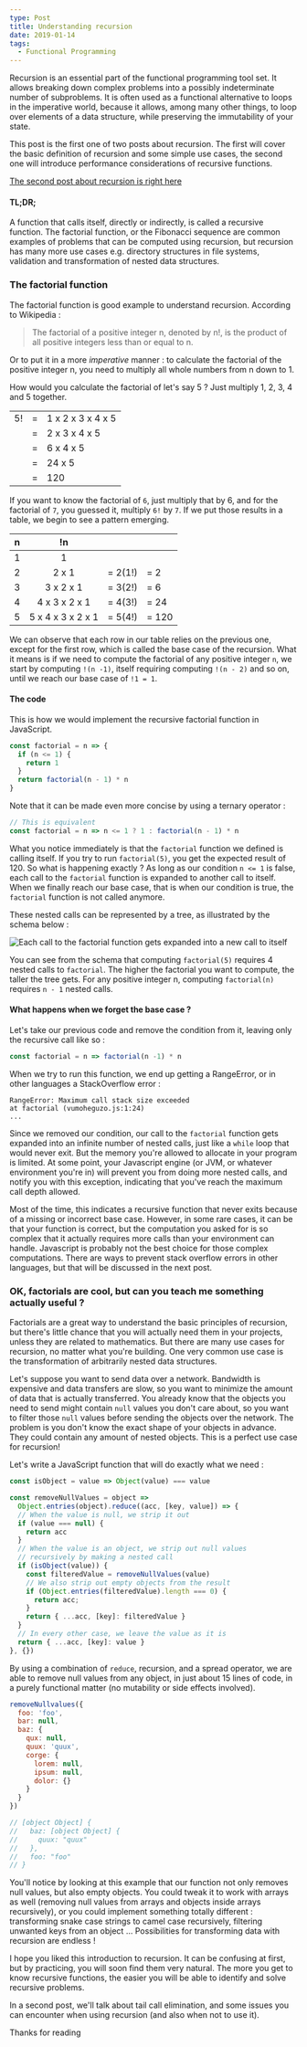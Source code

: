 ```yaml
---
type: Post
title: Understanding recursion
date: 2019-01-14
tags:
  - Functional Programming
---
```

Recursion is an essential part of the functional programming tool set. It allows breaking down complex problems into a possibly
indeterminate number of subproblems. It is often used as a functional alternative to loops
in the imperative world, because it allows, among many other things, to loop over elements
of a data structure, while preserving the immutability of your state.

This post is the first one of two posts about recursion. The first will cover the basic definition of recursion
and some simple use cases, the second one will introduce performance considerations of recursive functions.

[The second post about recursion is right here](/blog/recursion-performance)

#### TL;DR;

A function that calls itself, directly or indirectly, is called a recursive function. The factorial function, or the Fibonacci sequence are
common examples of problems that can be computed using recursion, but recursion has many more use cases e.g. directory structures in file systems,
validation and transformation of nested data structures.

### The factorial function

The factorial function is good example to understand recursion. According to Wikipedia :

> The factorial of a positive integer n, denoted by n!, is the product of all positive integers less than or equal to n.

Or to put it in a more _imperative_ manner : to calculate the factorial of the positive
integer n, you need to multiply all whole numbers from n down to 1.

How would you calculate the factorial of let's say 5 ? Just multiply 1, 2, 3, 4 and 5 together.

|    |   |                   |
|----|---|-------------------|
| 5! | = | 1 x 2 x 3 x 4 x 5 |
|    | = | 2 x 3 x 4 x 5     |
|    | = | 6 x 4 x 5         |
|    | = | 24 x 5            |
|    | = | 120               |

If you want to know the factorial of `6`, just multiply that by 6, and for the factorial of `7`, you guessed it,
multiply `6!` by `7`. If we put those results in a table, we begin to see a pattern emerging.

| n | !n                |         |       |
|:-:|:-----------------:|:-------:|-------|
| 1 | 1                 |         |       |
| 2 | 2 x 1             | = 2(1!) | = 2   |
| 3 | 3 x 2 x 1         | = 3(2!) | = 6   |
| 4 | 4 x 3 x 2 x 1     | = 4(3!) | = 24  |
| 5 | 5 x 4 x 3 x 2 x 1 | = 5(4!) | = 120 |

We can observe that each row in our table relies on the previous one, except for the first row, which is called
the base case of the recursion. What it means is if we need to compute the factorial of any positive integer `n`,
we start by computing `!(n -1)`, itself requiring computing `!(n - 2)` and so on, until we reach our base case
of `!1 = 1`.

#### The code

This is how we would implement the recursive factorial function in JavaScript.

```javascript
const factorial = n => {
  if (n <= 1) {
    return 1
  }
  return factorial(n - 1) * n
}
```

Note that it can be made even more concise by using a ternary operator :

```javascript
// This is equivalent
const factorial = n => n <= 1 ? 1 : factorial(n - 1) * n
```

What you notice immediately is that the `factorial` function we defined is calling itself. If you try to run `factorial(5)`,
you get the expected result of 120. So what is happening exactly ? As long as our condition `n <= 1` is false,
each call to the `factorial` function is expanded to another call to itself. When we finally reach our base case, that is when
our condition is true, the `factorial` function is not called anymore.

These nested calls can be represented by a tree, as illustrated by the schema below :

![Each call to the factorial function gets expanded into a new call to itself](../../assets/images/factorial-tree.png)

You can see from the schema that computing `factorial(5)` requires 4 nested calls to `factorial`. The higher the
factorial you want to compute, the taller the tree gets. For any positive integer n, computing `factorial(n)` requires `n - 1`
nested calls.

#### What happens when we forget the base case ?

Let's take our previous code and remove the condition from it, leaving only the recursive call like so :

```javascript
const factorial = n => factorial(n -1) * n
```

When we try to run this function, we end up getting a RangeError, or in other languages a StackOverflow error :

```
RangeError: Maximum call stack size exceeded
at factorial (vumoheguzo.js:1:24)
...
```

Since we removed our condition, our call to the `factorial` function gets expanded into an infinite number of nested calls, just like a `while` loop that would
never exit. But the memory you're allowed to allocate in your program is limited. At some point, your Javascript engine (or JVM, or whatever environment you're in)
will prevent you from doing more nested calls, and notify you with this exception, indicating that you've reach the maximum call depth allowed.

Most of the time, this indicates a recursive function that never exits because of a missing or incorrect base case. However, in some rare cases, 
it can be that your function is correct, but the computation you asked for is so complex that it actually requires more calls than your environment can handle. 
Javascript is probably not the best choice for those complex computations. There are ways to prevent stack
overflow errors in other languages, but that will be discussed in the next post.

### OK, factorials are cool, but can you teach me something actually useful ?

Factorials are a great way to understand the basic principles of recursion, but there's little chance that you will actually need them in your projects,
unless they are related to mathematics. But there are many use cases for recursion, no matter what you're building. One very common use case is
the transformation of arbitrarily nested data structures.

Let's suppose you want to send data over a network. Bandwidth is expensive and data transfers are slow, so you want to minimize the amount 
of data that is actually transferred. You already know that the objects you need to send might contain `null` values you don't care about, 
so you want to filter those `null` values before sending the objects over the network.
The problem is you don't know the exact shape of your objects in advance. They could contain any amount of nested objects. 
This is a perfect use case for recursion!

Let's write a JavaScript function that will do exactly what we need :

```javascript
const isObject = value => Object(value) === value

const removeNullValues = object =>
  Object.entries(object).reduce((acc, [key, value]) => {
  // When the value is null, we strip it out
  if (value === null) {
    return acc
  }
  // When the value is an object, we strip out null values
  // recursively by making a nested call
  if (isObject(value)) {
    const filteredValue = removeNullValues(value)
    // We also strip out empty objects from the result
    if (Object.entries(filteredValue).length === 0) {
      return acc;
    }
    return { ...acc, [key]: filteredValue }
  }
  // In every other case, we leave the value as it is
  return { ...acc, [key]: value }
}, {})
```

By using a combination of `reduce`, recursion, and a spread operator, we are able to remove null values from any object, in just about 15 lines of code, in a purely
functional matter (no mutability or side effects involved).

```javascript
removeNullvalues({
  foo: 'foo',
  bar: null,
  baz: {
    qux: null,
    quux: 'quux',
    corge: {
      lorem: null,
      ipsum: null,
      dolor: {}
    }
  }
})

// [object Object] {
//   baz: [object Object] {
//     quux: "quux"
//   },
//   foo: "foo"
// }
```

You'll notice by looking at this example that our function not only removes null values, but also empty objects. You could tweak it to work with arrays as well (removing null values from arrays
and objects inside arrays recursively), or you could implement something totally different : transforming snake case strings to camel case recursively, filtering unwanted keys from an object ...
Possibilities for transforming data with recursion are endless !

I hope you liked this introduction to recursion. It can be confusing at first, but by practicing, you will soon find them very natural.
The more you get to know recursive functions, the easier you will be able to identify and solve recursive problems. 

In a second post, we'll talk about tail call elimination, and some issues you can encounter when using recursion (and also when not to use it).

Thanks for reading
